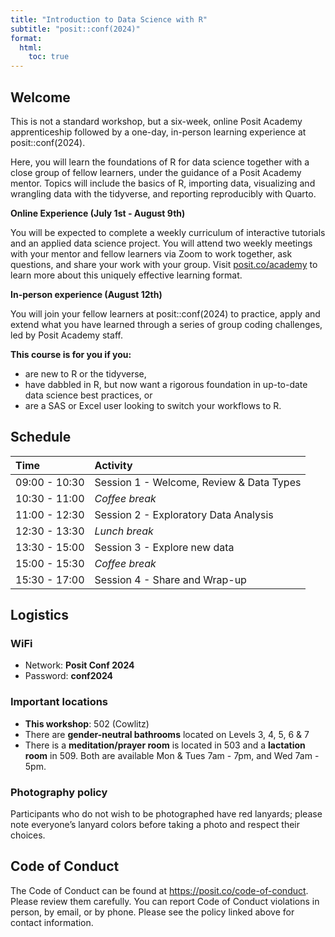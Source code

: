 ```yaml
---
title: "Introduction to Data Science with R"
subtitle: "posit::conf(2024)"
format: 
  html:
    toc: true
---
```


## Welcome

This is not a standard workshop, but a six-week, online Posit Academy apprenticeship followed by a one-day, in-person learning experience at posit::conf(2024).


Here, you will learn the foundations of R for data science together with a close group of fellow learners, under the guidance of a Posit Academy mentor. Topics will include the basics of R, importing data, visualizing and wrangling data with the tidyverse, and reporting reproducibly with Quarto.

**Online Experience (July 1st - August 9th)**

You will be expected to complete a weekly curriculum of interactive tutorials and an applied data science project. You will attend two weekly meetings with your mentor and fellow learners via Zoom to work together, ask questions, and share your work with your group. Visit [posit.co/academy](http://posit.co/academy) to learn more about this uniquely effective learning format.


**In-person experience (August 12th)**

You will join your fellow learners at posit::conf(2024) to practice, apply and extend what you have learned through a series of group coding challenges, led by Posit Academy staff.


**This course is for you if you:**

* are new to R or the tidyverse,
* have dabbled in R, but now want a rigorous foundation in up-to-date data science best practices, or
* are a SAS or Excel user looking to switch your workflows to R.

## Schedule

| Time          | Activity                                 |
| :------------ | :--------------------------------------  |
| 09:00 - 10:30 | Session 1 - Welcome, Review & Data Types |
| 10:30 - 11:00 | *Coffee break*                           |
| 11:00 - 12:30 | Session 2 - Exploratory Data Analysis    |
| 12:30 - 13:30 | *Lunch break*                            |
| 13:30 - 15:00 | Session 3 - Explore new data             |
| 15:00 - 15:30 | *Coffee break*                           |
| 15:30 - 17:00 | Session 4 - Share and Wrap-up            |

## Logistics

### WiFi

* Network: **Posit Conf 2024**
* Password: **conf2024**

### Important locations

* **This workshop**: 502 (Cowlitz)
* There are **gender-neutral bathrooms** located on Levels 3, 4, 5, 6 & 7
* There is a **meditation/prayer room** is located in 503 and a **lactation room** in 509. Both are available Mon & Tues 7am - 7pm, and Wed 7am - 5pm.

### Photography policy

Participants who do not wish to be photographed have red lanyards; please note everyone’s lanyard colors before taking a photo and respect their choices.

## Code of Conduct

The Code of Conduct can be found at [https://posit.co/code-of-conduct](https://posit.co/code-of-conduct/). Please review them carefully. You can report Code of Conduct violations in person, by email, or by phone. Please see the policy linked above for contact information.